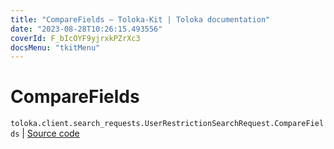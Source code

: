 ```yaml
---
title: "CompareFields — Toloka-Kit | Toloka documentation"
date: "2023-08-28T10:26:15.493556"
coverId: F_bIcOYF9yjrxkPZrXc3
docsMenu: "tkitMenu"
---
```


# CompareFields

`toloka.client.search_requests.UserRestrictionSearchRequest.CompareFields` | [Source code](https://github.com/Toloka/toloka-kit/blob/v1.2.1/src/client/search_requests.py#L720)